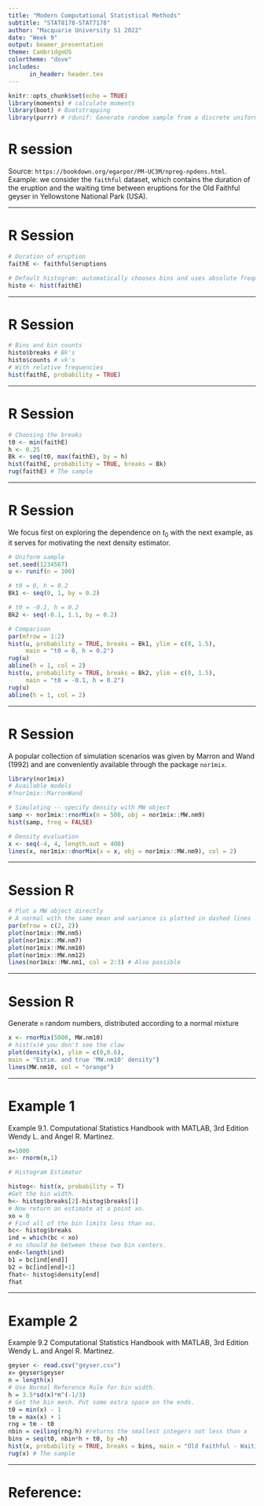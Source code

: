 ```yaml
---
title: "Modern Computational Statistical Methods"
subtitle: "STAT8178-STAT7178"
author: "Macquarie University S1 2022"
date: "Week 9"
output: beamer_presentation
theme: CambridgeUS
colortheme: "dove"
includes:
      in_header: header.tex
---
```


```r
knitr::opts_chunk$set(echo = TRUE)
library(moments) # calculate moments 
library(boot) # Bootstrapping
library(purrr) # rdunif: Generate random sample from a discrete uniform distribution
```



# R session

Source: `https://bookdown.org/egarpor/PM-UC3M/npreg-npdens.html`.
Example: we consider the `faithful` dataset, which contains the duration of the eruption and the waiting time between eruptions for the Old Faithful geyser in Yellowstone National Park (USA).

---

# R Session
\scriptsize
```r
# Duration of eruption
faithE <- faithful$eruptions

# Default histogram: automatically chooses bins and uses absolute frequencies
histo <- hist(faithE)
```

---

# R Session
\scriptsize
```r
# Bins and bin counts
histo$breaks # Bk's
histo$counts # vk's
# With relative frequencies
hist(faithE, probability = TRUE)
```

---

# R Session
\scriptsize
```r
# Choosing the breaks
t0 <- min(faithE)
h <- 0.25
Bk <- seq(t0, max(faithE), by = h)
hist(faithE, probability = TRUE, breaks = Bk)
rug(faithE) # The sample
```

---

# R Session

We focus first on exploring the dependence on $t_0$
  with the next example, as it serves for motivating the next density estimator.
  
\scriptsize
```r
# Uniform sample
set.seed(1234567)
u <- runif(n = 100)

# t0 = 0, h = 0.2
Bk1 <- seq(0, 1, by = 0.2)

# t0 = -0.1, h = 0.2
Bk2 <- seq(-0.1, 1.1, by = 0.2)

# Comparison
par(mfrow = 1:2)
hist(u, probability = TRUE, breaks = Bk1, ylim = c(0, 1.5),
     main = "t0 = 0, h = 0.2")
rug(u)
abline(h = 1, col = 2)
hist(u, probability = TRUE, breaks = Bk2, ylim = c(0, 1.5),
     main = "t0 = -0.1, h = 0.2")
rug(u)
abline(h = 1, col = 2)
```

---

# R Session

A popular collection of simulation scenarios was given by Marron and Wand (1992) and are conveniently available through the package `nor1mix`.
  
\scriptsize
```r
library(nor1mix)
# Available models
#?nor1mix::MarronWand

# Simulating -- specify density with MW object
samp <- nor1mix::rnorMix(n = 500, obj = nor1mix::MW.nm9)
hist(samp, freq = FALSE)

# Density evaluation
x <- seq(-4, 4, length.out = 400)
lines(x, nor1mix::dnorMix(x = x, obj = nor1mix::MW.nm9), col = 2)


```

---

# Session R


\scriptsize
```r
# Plot a MW object directly
# A normal with the same mean and variance is plotted in dashed lines
par(mfrow = c(2, 2))
plot(nor1mix::MW.nm5)
plot(nor1mix::MW.nm7)
plot(nor1mix::MW.nm10)
plot(nor1mix::MW.nm12)
lines(nor1mix::MW.nm1, col = 2:3) # Also possible
```

---

# Session R

 Generate `n` random numbers, distributed according to a normal mixture

\scriptsize
```r
x <- rnorMix(5000, MW.nm10)
# hist(x)# you don't see the claw
plot(density(x), ylim = c(0,0.6),
main = "Estim. and true 'MW.nm10' density")
lines(MW.nm10, col = "orange")
```

---

# Example 1

Example 9.1. Computational Statistics Handbook with MATLAB, 3rd Edition
Wendy L. and Angel R. Martinez.
\scriptsize
```r
n=1000
x<- rnorm(n,1)

# Histogram Estimator

histog<- hist(x, probability = T)
#Get the bin width.
h<- histog$breaks[2]-histog$breaks[1]
# Now return an estimate at a point xo.
xo = 0
# Find all of the bin limits less than xo.
bc<- histog$breaks
ind = which(bc < xo)
# xo should be between these two bin centers.
end<-length(ind)
b1 = bc[ind[end]]
b2 = bc[ind[end]+1]
fhat<- histog$density[end]
fhat
```

---

# Example 2

Example 9.2
Computational Statistics Handbook with MATLAB, 3rd Edition
 Wendy L. and Angel R. Martinez.
 
 \scriptsize
```r
geyser <- read.csv("geyser.csv")
x= geyser$geyser
n = length(x)
# Use Normal Reference Rule for bin width.
h = 3.5*sd(x)*n^(-1/3)
# Get the bin mesh. Put some extra space on the ends.
t0 = min(x) - 1
tm = max(x) + 1
rng = tm - t0
nbin = ceiling(rng/h) #returns the smallest integers not less than x
bins = seq(t0, nbin*h + t0, by =h)
hist(x, probability = TRUE, breaks = bins, main = "Old Faithful - Waiting Time Between Eruptions", xlab = "Waiting Times (minutes)", ylab = "Probability")
rug(x) # The sample
```

---

# Reference:
\begin{itemize}

\item Martinez, W. L. and Martinez, A. R. (2016). Computational Statistics Handbook with MATLAB (third edition). CRC Press.

\end{itemize}
